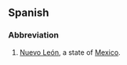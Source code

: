 ==Spanish==

===Abbreviation===
{{rfc-header|Abbreviation}}
{{head|es|abbreviation}}

# [[Nuevo León]], a state of [[Mexico]].